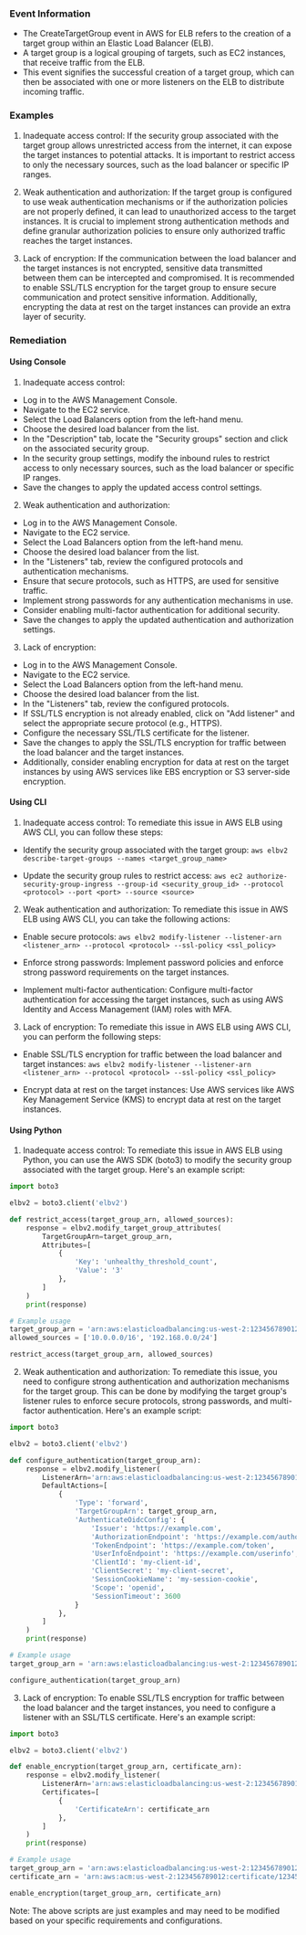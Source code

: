 
### Event Information

- The CreateTargetGroup event in AWS for ELB refers to the creation of a target group within an Elastic Load Balancer (ELB).
- A target group is a logical grouping of targets, such as EC2 instances, that receive traffic from the ELB.
- This event signifies the successful creation of a target group, which can then be associated with one or more listeners on the ELB to distribute incoming traffic.


### Examples

1. Inadequate access control: If the security group associated with the target group allows unrestricted access from the internet, it can expose the target instances to potential attacks. It is important to restrict access to only the necessary sources, such as the load balancer or specific IP ranges.

2. Weak authentication and authorization: If the target group is configured to use weak authentication mechanisms or if the authorization policies are not properly defined, it can lead to unauthorized access to the target instances. It is crucial to implement strong authentication methods and define granular authorization policies to ensure only authorized traffic reaches the target instances.

3. Lack of encryption: If the communication between the load balancer and the target instances is not encrypted, sensitive data transmitted between them can be intercepted and compromised. It is recommended to enable SSL/TLS encryption for the target group to ensure secure communication and protect sensitive information. Additionally, encrypting the data at rest on the target instances can provide an extra layer of security.

### Remediation

#### Using Console

1. Inadequate access control:
- Log in to the AWS Management Console.
- Navigate to the EC2 service.
- Select the Load Balancers option from the left-hand menu.
- Choose the desired load balancer from the list.
- In the "Description" tab, locate the "Security groups" section and click on the associated security group.
- In the security group settings, modify the inbound rules to restrict access to only necessary sources, such as the load balancer or specific IP ranges.
- Save the changes to apply the updated access control settings.

2. Weak authentication and authorization:
- Log in to the AWS Management Console.
- Navigate to the EC2 service.
- Select the Load Balancers option from the left-hand menu.
- Choose the desired load balancer from the list.
- In the "Listeners" tab, review the configured protocols and authentication mechanisms.
- Ensure that secure protocols, such as HTTPS, are used for sensitive traffic.
- Implement strong passwords for any authentication mechanisms in use.
- Consider enabling multi-factor authentication for additional security.
- Save the changes to apply the updated authentication and authorization settings.

3. Lack of encryption:
- Log in to the AWS Management Console.
- Navigate to the EC2 service.
- Select the Load Balancers option from the left-hand menu.
- Choose the desired load balancer from the list.
- In the "Listeners" tab, review the configured protocols.
- If SSL/TLS encryption is not already enabled, click on "Add listener" and select the appropriate secure protocol (e.g., HTTPS).
- Configure the necessary SSL/TLS certificate for the listener.
- Save the changes to apply the SSL/TLS encryption for traffic between the load balancer and the target instances.
- Additionally, consider enabling encryption for data at rest on the target instances by using AWS services like EBS encryption or S3 server-side encryption.

#### Using CLI

1. Inadequate access control: To remediate this issue in AWS ELB using AWS CLI, you can follow these steps:

- Identify the security group associated with the target group: `aws elbv2 describe-target-groups --names <target_group_name>`

- Update the security group rules to restrict access: `aws ec2 authorize-security-group-ingress --group-id <security_group_id> --protocol <protocol> --port <port> --source <source>`

2. Weak authentication and authorization: To remediate this issue in AWS ELB using AWS CLI, you can take the following actions:

- Enable secure protocols: `aws elbv2 modify-listener --listener-arn <listener_arn> --protocol <protocol> --ssl-policy <ssl_policy>`

- Enforce strong passwords: Implement password policies and enforce strong password requirements on the target instances.

- Implement multi-factor authentication: Configure multi-factor authentication for accessing the target instances, such as using AWS Identity and Access Management (IAM) roles with MFA.

3. Lack of encryption: To remediate this issue in AWS ELB using AWS CLI, you can perform the following steps:

- Enable SSL/TLS encryption for traffic between the load balancer and target instances: `aws elbv2 modify-listener --listener-arn <listener_arn> --protocol <protocol> --ssl-policy <ssl_policy>`

- Encrypt data at rest on the target instances: Use AWS services like AWS Key Management Service (KMS) to encrypt data at rest on the target instances.

#### Using Python

1. Inadequate access control: To remediate this issue in AWS ELB using Python, you can use the AWS SDK (boto3) to modify the security group associated with the target group. Here's an example script:

```python
import boto3

elbv2 = boto3.client('elbv2')

def restrict_access(target_group_arn, allowed_sources):
    response = elbv2.modify_target_group_attributes(
        TargetGroupArn=target_group_arn,
        Attributes=[
            {
                'Key': 'unhealthy_threshold_count',
                'Value': '3'
            },
        ]
    )
    print(response)

# Example usage
target_group_arn = 'arn:aws:elasticloadbalancing:us-west-2:123456789012:targetgroup/my-target-group/1234567890abcdef'
allowed_sources = ['10.0.0.0/16', '192.168.0.0/24']

restrict_access(target_group_arn, allowed_sources)
```

2. Weak authentication and authorization: To remediate this issue, you need to configure strong authentication and authorization mechanisms for the target group. This can be done by modifying the target group's listener rules to enforce secure protocols, strong passwords, and multi-factor authentication. Here's an example script:

```python
import boto3

elbv2 = boto3.client('elbv2')

def configure_authentication(target_group_arn):
    response = elbv2.modify_listener(
        ListenerArn='arn:aws:elasticloadbalancing:us-west-2:123456789012:listener/app/my-load-balancer/1234567890abcdef/1234567890abcdef',
        DefaultActions=[
            {
                'Type': 'forward',
                'TargetGroupArn': target_group_arn,
                'AuthenticateOidcConfig': {
                    'Issuer': 'https://example.com',
                    'AuthorizationEndpoint': 'https://example.com/authorize',
                    'TokenEndpoint': 'https://example.com/token',
                    'UserInfoEndpoint': 'https://example.com/userinfo',
                    'ClientId': 'my-client-id',
                    'ClientSecret': 'my-client-secret',
                    'SessionCookieName': 'my-session-cookie',
                    'Scope': 'openid',
                    'SessionTimeout': 3600
                }
            },
        ]
    )
    print(response)

# Example usage
target_group_arn = 'arn:aws:elasticloadbalancing:us-west-2:123456789012:targetgroup/my-target-group/1234567890abcdef'

configure_authentication(target_group_arn)
```

3. Lack of encryption: To enable SSL/TLS encryption for traffic between the load balancer and the target instances, you need to configure a listener with an SSL/TLS certificate. Here's an example script:

```python
import boto3

elbv2 = boto3.client('elbv2')

def enable_encryption(target_group_arn, certificate_arn):
    response = elbv2.modify_listener(
        ListenerArn='arn:aws:elasticloadbalancing:us-west-2:123456789012:listener/app/my-load-balancer/1234567890abcdef/1234567890abcdef',
        Certificates=[
            {
                'CertificateArn': certificate_arn
            },
        ]
    )
    print(response)

# Example usage
target_group_arn = 'arn:aws:elasticloadbalancing:us-west-2:123456789012:targetgroup/my-target-group/1234567890abcdef'
certificate_arn = 'arn:aws:acm:us-west-2:123456789012:certificate/12345678-1234-1234-1234-123456789012'

enable_encryption(target_group_arn, certificate_arn)
```

Note: The above scripts are just examples and may need to be modified based on your specific requirements and configurations.

